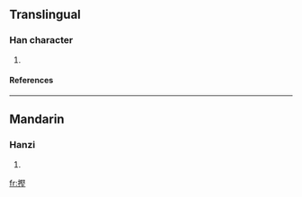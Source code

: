 ==Translingual==
===Han character===
{{Han char|rn=64|rad=手|as=11|sn=14|four=|canj=手尸水土 (QSEG)}}
# {{defn|Han|sort=手11}}
====References====
{{Han ref|kx=0452.110|dkj=12650|dj=0802.150|hdz=31943.050|uh=647C|ud=25724}}

----
==Mandarin==
===Hanzi===
{{cmn-hanzi|pin=[[biāo]] (biao1), [[biào]] (biao4), [[kēng]] (keng1)|wg=piao<sup>1</sup>, piao<sup>4</sup>, k'eng<sup>1</sup>}}
# {{defn|Mandarin}}

[[fr:摼]]